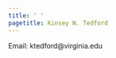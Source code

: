 ```yaml
---
title: ' '
pagetitle: Kinsey N. Tedford
---
```


<link rel="stylesheet" href="styles.css" type="text/css">

Email: ktedford@virginia.edu<br>
